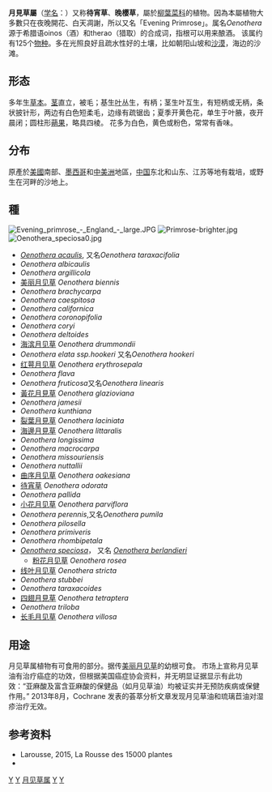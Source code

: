 {{Automatic taxobox
| taxon = Oenothera
| authority = [[L.|L.]], 1753
| image = Floare galbena bgiu.jpg
| image_caption = [[红萼月见草|红萼月见草]] ''Oenothera erythrosepala''
| genus_authority = [[卡尔·林奈|L.]]
| subdivision_ranks = 物种
| subdivision = 参见正文
}}

'''月見草屬'''（[[学名|学名]]：''{{lang|la|Oenothera}}''）又称'''待宵草'''、'''晚櫻草'''，屬於[[柳葉菜科|柳葉菜科]]的植物。因為本屬植物大多數只在夜晚開花、白天凋謝，所以又名「Evening Primrose」。属名''Oenothera''源于希腊语oinos（酒）和therao（猎取）的合成词，指根可以用来酿酒。
该属约有125个[[物种|物种]]。多在光照良好且疏水性好的土壤，比如朝阳山坡和[[沙漠|沙漠]]，海边的沙滩。

== 形态 ==
多年生[[草本|草本]]。[[茎|茎]]直立，被毛；基生[[叶|叶]]丛生，有柄；茎生叶互生，有短柄或无柄，条状披针形，两边有白色短柔毛，边缘有疏锯齿；夏季开黄色花，单生于叶腋，夜开晨闭；圆柱形[[蒴果|蒴果]]，略具四棱。
花多为白色，黄色或粉色，常常有香味。

== 分布 ==
原產於[[美國|美國]]南部、[[墨西哥|墨西哥]]和[[中美洲|中美洲]]地區，[[中国|中国]]东北和山东、江苏等地有栽培，或野生在河畔的沙地上。

== 種 ==
[[File:Evening_primrose_-_England_-_large.JPG|thumb]]
[[File:Primrose-brighter.jpg|thumb]]
[[File:Oenothera_speciosa0.jpg|right]]
* ''[[Oenothera_acaulis|Oenothera acaulis]]'', 又名''Oenothera taraxacifolia''
* ''Oenothera albicaulis''
* ''Oenothera argillicola''
* [[美丽月见草|美丽月见草]] ''Oenothera biennis''
* ''Oenothera brachycarpa''
* ''Oenothera caespitosa''
* ''Oenothera californica''
* ''Oenothera coronopifolia''
* ''Oenothera coryi''
* ''Oenothera deltoides''
* [[海滨月见草|海滨月见草]] ''Oenothera drummondii''
* ''Oenothera elata ssp.hookeri'' 又名''Oenothera hookeri''
* [[红萼月见草|红萼月见草]] ''Oenothera erythrosepala''
* ''Oenothera flava''
* ''Oenothera fruticosa''又名''Oenothera linearis''
* [[黃花月見草|黃花月見草]] ''Oenothera glazioviana''
* ''Oenothera jamesii''
* ''Oenothera kunthiana''
* [[裂葉月見草|裂葉月見草]] ''Oenothera laciniata''
* [[海邊月見草|海邊月見草]] ''Oenothera littaralis''
* ''Oenothera longissima''
* ''Oenothera macrocarpa''
* ''Oenothera missouriensis''
* ''Oenothera nuttallii''
* [[曲序月见草|曲序月见草]] ''Oenothera oakesiana''
* [[待宵草|待宵草]] ''Oenothera odorata''
* ''Oenothera pallida''
* [[小花月见草|小花月见草]] ''Oenothera parviflora''
* ''Oenothera perennis'',又名''Oenothera pumila''
* ''Oenothera pilosella''
* ''Oenothera primiveris''
* ''Oenothera rhombipetala''
* ''[[Oenothera_speciosa|Oenothera speciosa]]''， 又名 ''[[Oenothera_berlandieri|Oenothera berlandieri]]''
** [[粉花月见草|粉花月见草]] ''Oenothera rosea''
* [[线叶月见草|线叶月见草]] ''Oenothera stricta''
* ''Oenothera stubbei''
* ''Oenothera taraxacoides''
* [[四翅月見草|四翅月見草]] ''Oenothera tetraptera''
* ''Oenothera triloba''
* [[长毛月见草|长毛月见草]] ''Oenothera villosa''

{{Authority control}}
{{Taxonbar|from=Q157658}}

== 用途 ==
月见草属植物有可食用的部分。据传[[美丽月见草|美丽月见草]]的幼根可食。
市场上宣称月见草油有治疗癌症的功效，但根据美国癌症协会资料，并无明显证据显示有此功效：“亚麻酸及富含亚麻酸的保健品（如月见草油）均被证实并无预防疾病或保健作用。”
2013年8月，Cochrane 发表的荟萃分析文章发现月见草油和琉璃苣油对湿疹治疗无效。

{{taxonbar}}

[[Category:柳叶菜科|Y]]
[[Category:藥用植物|Y]]
[[Category:月见草属|]]
[[Category:_1753年描述的分类群|Y]]
[[Category:卡尔·林奈命名的生物分类|Y]]
== 参考资料 ==
*Larousse, 2015, La Rousse des 15000 plantes{{ISBN|978-2-03-591963-2}}
*{{cite web | url=http://db.kib.ac.cn/CNFlora/SearchResult.aspx?CPNI=CPNI-301-13058 | title=月见草 Oenothera biennis L. | publisher=中国植物物种信息数据库 | accessdate=2022-03-27}}